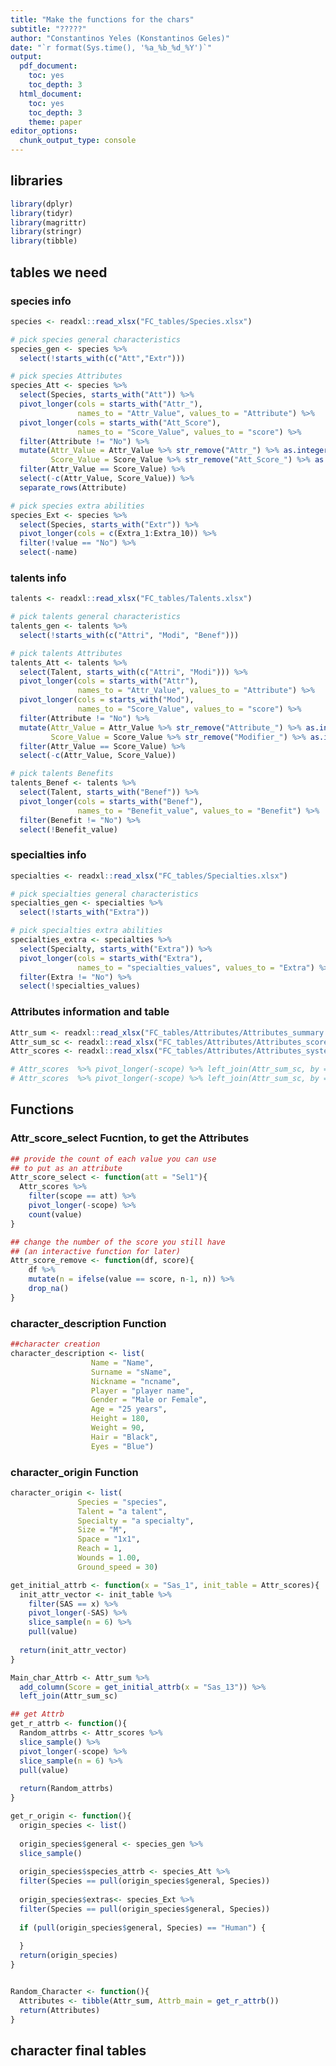 ```yaml
---
title: "Make the functions for the chars"
subtitle: "?????"
author: "Constantinos Yeles (Konstantinos Geles)"
date: "`r format(Sys.time(), '%a_%b_%d_%Y')`"
output:
  pdf_document:
    toc: yes
    toc_depth: 3
  html_document:
    toc: yes
    toc_depth: 3
    theme: paper 
editor_options:
  chunk_output_type: console
---
```


## libraries
```r
library(dplyr)
library(tidyr)
library(magrittr)
library(stringr)
library(tibble)
```


## tables we need
### species info
```r

species <- readxl::read_xlsx("FC_tables/Species.xlsx")

# pick species general characteristics
species_gen <- species %>% 
  select(!starts_with(c("Att","Extr")))

# pick species Attributes
species_Att <- species %>% 
  select(Species, starts_with("Att")) %>% 
  pivot_longer(cols = starts_with("Attr_"), 
               names_to = "Attr_Value", values_to = "Attribute") %>% 
  pivot_longer(cols = starts_with("Att_Score"), 
               names_to = "Score_Value", values_to = "score") %>%
  filter(Attribute != "No") %>% 
  mutate(Attr_Value = Attr_Value %>% str_remove("Attr_") %>% as.integer(),
         Score_Value = Score_Value %>% str_remove("Att_Score_") %>% as.integer()) %>% 
  filter(Attr_Value == Score_Value) %>% 
  select(-c(Attr_Value, Score_Value)) %>%
  separate_rows(Attribute)

# pick species extra abilities
species_Ext <- species %>% 
  select(Species, starts_with("Extr")) %>% 
  pivot_longer(cols = c(Extra_1:Extra_10)) %>% 
  filter(!value == "No") %>% 
  select(-name)
```

### talents info
```r
talents <- readxl::read_xlsx("FC_tables/Talents.xlsx")

# pick talents general characteristics
talents_gen <- talents %>% 
  select(!starts_with(c("Attri", "Modi", "Benef")))

# pick talents Attributes
talents_Att <- talents %>% 
  select(Talent, starts_with(c("Attri", "Modi"))) %>% 
  pivot_longer(cols = starts_with("Attr"), 
               names_to = "Attr_Value", values_to = "Attribute") %>% 
  pivot_longer(cols = starts_with("Mod"), 
               names_to = "Score_Value", values_to = "score") %>%
  filter(Attribute != "No") %>% 
  mutate(Attr_Value = Attr_Value %>% str_remove("Attribute_") %>% as.integer(),
         Score_Value = Score_Value %>% str_remove("Modifier_") %>% as.integer()) %>% 
  filter(Attr_Value == Score_Value) %>% 
  select(-c(Attr_Value, Score_Value))

# pick talents Benefits
talents_Benef <- talents %>% 
  select(Talent, starts_with("Benef")) %>% 
  pivot_longer(cols = starts_with("Benef"), 
               names_to = "Benefit_value", values_to = "Benefit") %>% 
  filter(Benefit != "No") %>% 
  select(!Benefit_value)
```

### specialties info
```r
specialties <- readxl::read_xlsx("FC_tables/Specialties.xlsx")

# pick specialties general characteristics
specialties_gen <- specialties %>% 
  select(!starts_with("Extra")) 

# pick specialties extra abilities
specialties_extra <- specialties %>% 
  select(Specialty, starts_with("Extra")) %>% 
  pivot_longer(cols = starts_with("Extra"), 
               names_to = "specialties_values", values_to = "Extra") %>% 
  filter(Extra != "No") %>% 
  select(!specialties_values)
```
 
### Attributes information and table
```r
Attr_sum <- readxl::read_xlsx("FC_tables/Attributes/Attributes_summary.xlsx")
Attr_sum_sc <- readxl::read_xlsx("FC_tables/Attributes/Attributes_scores.xlsx") %>% mutate(Cost = as.numeric(Cost))
Attr_scores <- readxl::read_xlsx("FC_tables/Attributes/Attributes_system.xlsx")

# Attr_scores  %>% pivot_longer(-scope) %>% left_join(Attr_sum_sc, by = c("value" = "Score"))
# Attr_scores  %>% pivot_longer(-scope) %>% left_join(Attr_sum_sc, by = c("value" = "Score")) %>% group_by(scope) %>% summarize(across(.cols = where(is.numeric), .fns = ~ sum(.x, na.rm = TRUE))) %>% arrange(desc(value, Modifier))
```

## Functions
### Attr_score_select Fucntion, to get the Attributes
```r
## provide the count of each value you can use
## to put as an attribute
Attr_score_select <- function(att = "Sel1"){
  Attr_scores %>% 
    filter(scope == att) %>% 
    pivot_longer(-scope) %>% 
    count(value)
}

## change the number of the score you still have 
## (an interactive function for later)
Attr_score_remove <- function(df, score){
    df %>% 
    mutate(n = ifelse(value == score, n-1, n)) %>% 
    drop_na()
}
```

### character_description Function
```r
##character creation
character_description <- list(
                  Name = "Name",
                  Surname = "sName",
                  Nickname = "ncname",
                  Player = "player name",
                  Gender = "Male or Female",
                  Age = "25 years",
                  Height = 180,
                  Weight = 90,
                  Hair = "Black",
                  Eyes = "Blue")
```

### character_origin Function
```r
character_origin <- list(
               Species = "species",
               Talent = "a talent",
               Specialty = "a specialty",
               Size = "M",
               Space = "1x1",
               Reach = 1,
               Wounds = 1.00,
               Ground_speed = 30)
```


```r
get_initial_attrb <- function(x = "Sas_1", init_table = Attr_scores){
  init_attr_vector <- init_table %>% 
    filter(SAS == x) %>% 
    pivot_longer(-SAS) %>% 
    slice_sample(n = 6) %>% 
    pull(value)
  
  return(init_attr_vector)
}

Main_char_Attrb <- Attr_sum %>% 
  add_column(Score = get_initial_attrb(x = "Sas_13")) %>% 
  left_join(Attr_sum_sc)

## get Attrb
get_r_attrb <- function(){
  Random_attrbs <- Attr_scores %>%
  slice_sample() %>% 
  pivot_longer(-scope) %>% 
  slice_sample(n = 6) %>% 
  pull(value)
  
  return(Random_attrbs)
}

get_r_origin <- function(){
  origin_species <- list()
  
  origin_species$general <- species_gen %>%
  slice_sample()
  
  origin_species$species_attrb <- species_Att %>%
  filter(Species == pull(origin_species$general, Species))
  
  origin_species$extras<- species_Ext %>%
  filter(Species == pull(origin_species$general, Species))
  
  if (pull(origin_species$general, Species) == "Human") {
    
  }
  return(origin_species)
}


Random_Character <- function(){
  Attributes <- tibble(Attr_sum, Attrb_main = get_r_attrb())
  return(Attributes)
}
```

## character final tables